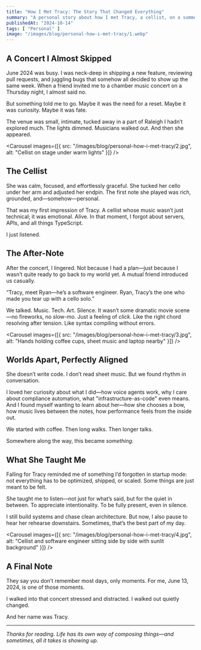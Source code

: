 ```yaml
---
title: "How I Met Tracy: The Story That Changed Everything"
summary: "A personal story about how I met Tracy, a cellist, on a summer evening in June 2024—and how that moment quietly changed the rhythm of my life."
publishedAt: "2024-10-14"
tags: [ "Personal" ]
image: "/images/blog/personal-how-i-met-tracy/1.webp"
--- 
```


## A Concert I Almost Skipped

June 2024 was busy. I was neck-deep in shipping a new feature, reviewing pull requests, and juggling bugs that somehow all decided to show up the same week. When a friend invited me to a chamber music concert on a Thursday night, I almost said no.

But something told me to go. Maybe it was the need for a reset. Maybe it was curiosity. Maybe it was fate.

The venue was small, intimate, tucked away in a part of Raleigh I hadn’t explored much. The lights dimmed. Musicians walked out. And then she appeared.

<Carousel
  images={[{ src: "/images/blog/personal-how-i-met-tracy/2.jpg", alt: "Cellist on stage under warm lights" }]}
/>

## The Cellist

She was calm, focused, and effortlessly graceful. She tucked her cello under her arm and adjusted her endpin. The first note she played was rich, grounded, and—somehow—personal.

That was my first impression of Tracy. A cellist whose music wasn’t just technical; it was emotional. Alive. In that moment, I forgot about servers, APIs, and all things TypeScript.

I just listened.

## The After-Note

After the concert, I lingered. Not because I had a plan—just because I wasn’t quite ready to go back to my world yet. A mutual friend introduced us casually.

“Tracy, meet Ryan—he’s a software engineer. Ryan, Tracy’s the one who made you tear up with a cello solo.”

We talked. Music. Tech. Art. Silence. It wasn’t some dramatic movie scene—no fireworks, no slow-mo. Just a feeling of *click*. Like the right chord resolving after tension. Like syntax compiling without errors.

<Carousel
  images={[{ src: "/images/blog/personal-how-i-met-tracy/3.jpg", alt: "Hands holding coffee cups, sheet music and laptop nearby" }]}
/>

## Worlds Apart, Perfectly Aligned

She doesn’t write code. I don’t read sheet music. But we found rhythm in conversation.

I loved her curiosity about what I did—how voice agents work, why I care about compliance automation, what "infrastructure-as-code" even means. And I found myself wanting to learn about her—how she chooses a bow, how music lives between the notes, how performance feels from the inside out.

We started with coffee. Then long walks. Then longer talks.

Somewhere along the way, this became *something*.

## What She Taught Me

Falling for Tracy reminded me of something I’d forgotten in startup mode: not everything has to be optimized, shipped, or scaled. Some things are just meant to be felt.

She taught me to listen—not just for what’s said, but for the quiet in between. To appreciate intentionality. To be fully present, even in silence.

I still build systems and chase clean architecture. But now, I also pause to hear her rehearse downstairs. Sometimes, that’s the best part of my day.

<Carousel
  images={[{ src: "/images/blog/personal-how-i-met-tracy/4.jpg", alt: "Cellist and software engineer sitting side by side with sunlit background" }]}
/>

## A Final Note

They say you don’t remember most days, only moments. For me, June 13, 2024, is one of those moments.

I walked into that concert stressed and distracted. I walked out quietly changed.

And her name was Tracy.

---

*Thanks for reading. Life has its own way of composing things—and sometimes, all it takes is showing up.* 

